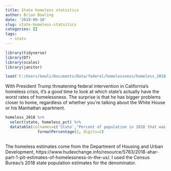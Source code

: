 ```yaml
---
title: State homeless statsitics
author: Brian Bowling
date: '2019-09-10'
slug: state-homeless-statsitics
categories: []
tags:
  - stats
---
```


```r

library(tidyverse)
library(DT)
library(scales)
library(janitor)


```

```r

load('C:/Users/bowli/Documents/Data/federal/homelessness/homeless_2018.RData')

```

With President Trump threatening federal intervention in California's homeless crisis, it's a good time to look at which state's actually have the worst rates of homelessness. The surprise is that he has bigger problems closer to home, regardless of whether you're talking about the White House or his Manhattan apartment.

```r

homeless_2018 %>%
  select(state, homeless_pct) %>% 
  datatable(colnames=c('State',"Percent of population in 2018 that was homeless")) %>% 
              formatPercentage(2, digits=2)
  

```

The homeless estimates come from the Department of Housing and Urban Development, https://www.hudexchange.info/resource/5783/2018-ahar-part-1-pit-estimates-of-homelessness-in-the-us/. I used the Census Bureau's 2018 state population estimates for the denominator.

